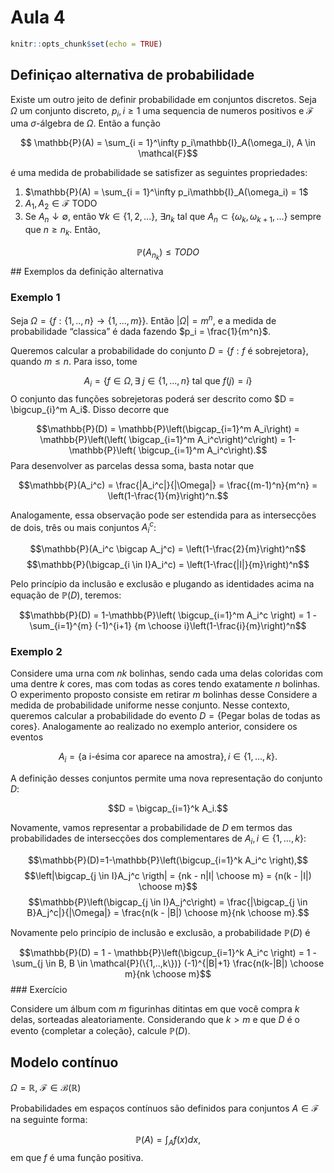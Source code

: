 # Aula 4

```r
knitr::opts_chunk$set(echo = TRUE)
```

## Definiçao alternativa de probabilidade

Existe um outro jeito de definir probabilidade em conjuntos discretos. Seja $\Omega$ um conjunto discreto, $p_i, i \geq 1$ uma sequencia de numeros positivos e $\mathcal{F}$ uma $\sigma$-álgebra de $\Omega$. Então a função 

$$ \mathbb{P}(A) = \sum_{i = 1}^\infty p_i\mathbb{I}_A(\omega_i), A \in \mathcal{F}$$

é uma medida de probabilidade se satisfizer as seguintes propriedades:

1. $\mathbb{P}(A) = \sum_{i = 1}^\infty p_i\mathbb{I}_A(\omega_i) = 1$
2. $A_1, A_2 \in \mathcal{F}$ TODO
3. Se $A_n \downarrow \emptyset$, então $\forall k \in \{1,2,...\}$, $\exists n_k$ tal que $A_n \subset \{\omega_k, \omega_{k+1},...\}$ sempre que $n \geq n_k$. Então,

$$\mathbb{P}(A_{n_k}) \leq TODO$$
## Exemplos da definição alternativa

### Exemplo 1

Seja $\Omega = \{f:\{1,..,n\} \rightarrow \{1,...,m\}\}$. Então $|\Omega| = m^n$, e a medida de probabilidade "classica" é dada fazendo $p_i = \frac{1}{m^n}$.

Queremos calcular a probabilidade do conjunto $D = \{f:f \text{ é sobrejetora}\}$, quando $m \leq n$. Para isso, tome

$$A_i = \{f \in \Omega, \exists \ j \in \{1,...,n\} \text{ tal que }f(j) = i\}$$
O conjunto das funções sobrejetoras poderá ser descrito como $D = \bigcup_{i}^m A_i$. Disso decorre que

$$\mathbb{P}(D) = \mathbb{P}\left(\bigcap_{i=1}^m A_i\right) = \mathbb{P}\left(\left( \bigcap_{i=1}^m A_i^c\right)^c\right) = 1-\mathbb{P}\left( \bigcup_{i=1}^m A_i^c\right).$$
Para desenvolver as parcelas dessa soma, basta notar que

$$\mathbb{P}(A_i^c) = \frac{|A_i^c|}{|\Omega|} = \frac{(m-1)^n}{m^n} = \left(1-\frac{1}{m}\right)^n.$$

Analogamente, essa observação pode ser estendida para as intersecções de dois, três ou mais conjuntos $A_i^c$:

$$\mathbb{P}(A_i^c \bigcap A_j^c) = \left(1-\frac{2}{m}\right)^n$$
$$\mathbb{P}(\bigcap_{i \in I}A_i^c) = \left(1-\frac{|I|}{m}\right)^n$$

Pelo princípio da inclusão e exclusão e plugando as identidades acima na equação de $\mathbb{P}(D)$, teremos:

$$\mathbb{P}(D) = 1-\mathbb{P}\left( \bigcup_{i=1}^m A_i^c \right) = 1 - \sum_{i=1}^{m} (-1)^{i+1} {m \choose i}\left(1-\frac{i}{m}\right)^n$$

### Exemplo 2

Considere uma urna com $nk$ bolinhas, sendo cada uma delas coloridas com uma dentre $k$ cores, mas com todas as cores tendo exatamente $n$ bolinhas. O experimento proposto consiste em retirar $m$ bolinhas desse Considere a medida de probabilidade uniforme nesse conjunto. Nesse contexto, queremos calcular a probabilidade do evento $D = \{\text{Pegar bolas de todas as cores}\}$. Analogamente ao realizado no exemplo anterior, considere os eventos

$$ A_i = \{\text{a i-ésima cor aparece na amostra\}}, i \in \{1,...,k\}.$$

A definição desses conjuntos permite uma nova representação do conjunto $D$:

$$D = \bigcap_{i=1}^k A_i.$$

Novamente, vamos representar a probabilidade de $D$ em termos das probabilidades de intersecções dos complementares de $A_i, i \in \{1,...,k\}$:

$$\mathbb{P}(D)=1-\mathbb{P}\left(\bigcup_{i=1}^k A_i^c \right),$$
$$\left|\bigcap_{j \in I}A_j^c \rigth| = {nk - n|I|  \choose m} = {n(k - |I|) \choose m}$$
$$\mathbb{P}\left(\bigcap_{j \in I}A_j^c\right) = \frac{|\bigcap_{j \in B}A_j^c|}{|\Omega|} = \frac{n(k - |B|) \choose m}{nk \choose m}.$$

Novamente pelo princípio de inclusão e exclusão, a probabilidade $\mathbb{P}(D)$ é

$$\mathbb{P}(D) = 1 - \mathbb{P}\left(\bigcup_{i=1}^k A_i^c \right) = 1 - \sum_{j \in B, B \in \mathcal{P}(\{1,..,k\})} (-1)^{|B|+1} \frac{n(k-|B|) \choose m}{nk \choose m}$$
### Exercício

Considere um álbum com $m$ figurinhas ditintas em que você compra $k$ delas, sorteadas aleatoriamente. Considerando que $k > m$ e que $D$ é o evento {completar a coleção}, calcule $\mathbb{P}(D)$.

## Modelo contínuo

$\Omega = \mathbb{R}$, $\mathcal{F} \in \mathcal{B}(\mathbb{R})$

Probabilidades em espaços contínuos são definidos para conjuntos $A \in \mathcal{F}$ na seguinte forma:

$$\mathbb{P}(A) = \int_A f(x)dx,$$
em que $f$ é uma função positiva.
